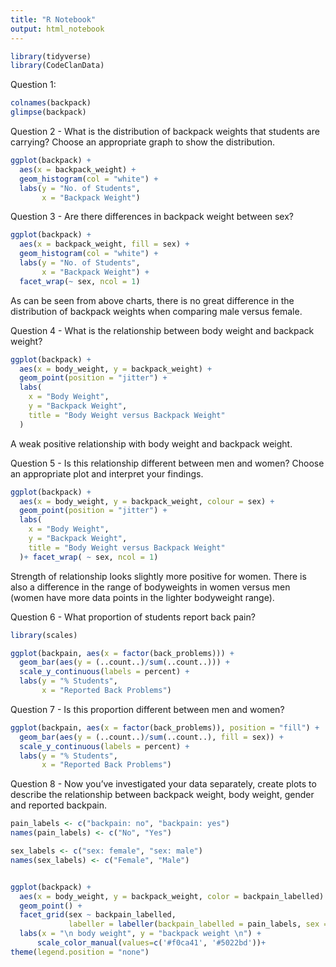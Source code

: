 ```yaml
---
title: "R Notebook"
output: html_notebook
---
```


```r
library(tidyverse)
library(CodeClanData)
```

Question 1:
```r
colnames(backpack)
glimpse(backpack)
```

Question 2 - What is the distribution of backpack weights that students are carrying? Choose an appropriate graph to show the distribution.
```r
ggplot(backpack) +
  aes(x = backpack_weight) +
  geom_histogram(col = "white") +
  labs(y = "No. of Students",
       x = "Backpack Weight")
```


Question 3 - Are there differences in backpack weight between sex?
```r
ggplot(backpack) +
  aes(x = backpack_weight, fill = sex) +
  geom_histogram(col = "white") +
  labs(y = "No. of Students",
       x = "Backpack Weight") +
  facet_wrap(~ sex, ncol = 1)
```
As can be seen from above charts, there is no great difference in the distribution of backpack weights when comparing male versus female.

Question 4 - What is the relationship between body weight and backpack weight?
```r
ggplot(backpack) +
  aes(x = body_weight, y = backpack_weight) +
  geom_point(position = "jitter") +
  labs(
    x = "Body Weight",
    y = "Backpack Weight",
    title = "Body Weight versus Backpack Weight"
  )
```
A weak positive relationship with body weight and backpack weight.

Question 5 - Is this relationship different between men and women? Choose an appropriate plot and interpret your findings.

```r
ggplot(backpack) +
  aes(x = body_weight, y = backpack_weight, colour = sex) +
  geom_point(position = "jitter") +
  labs(
    x = "Body Weight",
    y = "Backpack Weight",
    title = "Body Weight versus Backpack Weight"
  )+ facet_wrap( ~ sex, ncol = 1)
```
Strength of relationship looks slightly more positive for women.  There is also a difference in the range of bodyweights in women versus men (women have more data points in the lighter bodyweight range).

Question 6 - What proportion of students report back pain?
```r
library(scales)

ggplot(backpain, aes(x = factor(back_problems))) +
  geom_bar(aes(y = (..count..)/sum(..count..))) +
  scale_y_continuous(labels = percent) +
  labs(y = "% Students",
       x = "Reported Back Problems")
```

Question 7 - Is this proportion different between men and women?
```r
ggplot(backpain, aes(x = factor(back_problems)), position = "fill") +
  geom_bar(aes(y = (..count..)/sum(..count..), fill = sex)) +
  scale_y_continuous(labels = percent) +
  labs(y = "% Students",
       x = "Reported Back Problems")
```

Question 8 - Now you’ve investigated your data separately, create plots to describe the relationship between backpack weight, body weight, gender and reported backpain.

```r
pain_labels <- c("backpain: no", "backpain: yes")
names(pain_labels) <- c("No", "Yes")

sex_labels <- c("sex: female", "sex: male")
names(sex_labels) <- c("Female", "Male")


ggplot(backpack) + 
  aes(x = body_weight, y = backpack_weight, color = backpain_labelled) + 
  geom_point() + 
  facet_grid(sex ~ backpain_labelled, 
             labeller = labeller(backpain_labelled = pain_labels, sex = sex_labels)) + 
  labs(x = "\n body weight", y = "backpack weight \n") +
      scale_color_manual(values=c('#f0ca41', '#5022bd'))+
theme(legend.position = "none")
```










